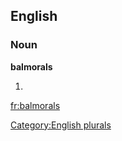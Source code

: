 
==English==

===Noun===
'''balmorals'''

# {{plural of|[[balmoral]]}}

[[Category:English plurals]]

[[fr:balmorals]]